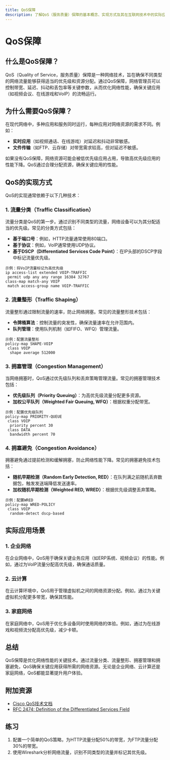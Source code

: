```yaml
---
title: QoS保障
description: 了解QoS（服务质量）保障的基本概念、实现方式及其在互联网技术中的实际应用。
---
```


# QoS保障

## 什么是QoS保障？

QoS（Quality of Service，服务质量）保障是一种网络技术，旨在确保不同类型的网络流量能够获得适当的优先级和资源分配。通过QoS保障，网络管理员可以控制带宽、延迟、抖动和丢包率等关键参数，从而优化网络性能，确保关键应用（如视频会议、在线游戏和VoIP）的流畅运行。

## 为什么需要QoS保障？

在现代网络中，多种应用和服务同时运行，每种应用对网络资源的需求不同。例如：

- **实时应用**（如视频通话、在线游戏）对延迟和抖动非常敏感。
- **文件传输**（如FTP、云存储）对带宽需求较高，但对延迟不敏感。

如果没有QoS保障，网络资源可能会被低优先级应用占用，导致高优先级应用的性能下降。QoS通过合理分配资源，确保关键应用的性能。

## QoS的实现方式

QoS的实现通常依赖于以下几种技术：

### 1. 流量分类（Traffic Classification）

流量分类是QoS的第一步。通过识别不同类型的流量，网络设备可以为其分配适当的优先级。常见的分类方式包括：

- **基于端口号**：例如，HTTP流量通常使用80端口。
- **基于协议**：例如，VoIP通常使用UDP协议。
- **基于DSCP（Differentiated Services Code Point）**：在IP头部的DSCP字段中标记流量优先级。

```plaintext
示例：将VoIP流量标记为高优先级
ip access-list extended VOIP-TRAFFIC
 permit udp any any range 16384 32767
class-map match-any VOIP
 match access-group name VOIP-TRAFFIC
```

### 2. 流量整形（Traffic Shaping）

流量整形通过限制流量的速率，防止网络拥塞。常见的流量整形技术包括：

- **令牌桶算法**：控制流量的突发性，确保流量速率在允许范围内。
- **队列管理**：使用队列机制（如FIFO、WFQ）管理流量。

```plaintext
示例：配置流量整形
policy-map SHAPE-VOIP
 class VOIP
  shape average 512000
```

### 3. 拥塞管理（Congestion Management）

当网络拥塞时，QoS通过优先级队列和丢弃策略管理流量。常见的拥塞管理技术包括：

- **优先级队列（Priority Queuing）**：为高优先级流量分配更多资源。
- **加权公平队列（Weighted Fair Queuing, WFQ）**：根据权重分配带宽。

```plaintext
示例：配置优先级队列
policy-map PRIORITY-QUEUE
 class VOIP
  priority percent 30
 class DATA
  bandwidth percent 70
```

### 4. 拥塞避免（Congestion Avoidance）

拥塞避免通过提前检测和缓解拥塞，防止网络性能下降。常见的拥塞避免技术包括：

- **随机早期检测（Random Early Detection, RED）**：在队列满之前随机丢弃数据包，触发发送端降低发送速率。
- **加权随机早期检测（Weighted RED, WRED）**：根据优先级调整丢弃策略。

```plaintext
示例：配置WRED
policy-map WRED-POLICY
 class VOIP
  random-detect dscp-based
```

## 实际应用场景

### 1. 企业网络

在企业网络中，QoS用于确保关键业务应用（如ERP系统、视频会议）的性能。例如，通过为VoIP流量分配高优先级，确保通话质量。

### 2. 云计算

在云计算环境中，QoS用于管理虚拟机之间的网络资源分配。例如，通过为关键虚拟机分配更多带宽，确保其性能。

### 3. 家庭网络

在家庭网络中，QoS用于优化多设备同时使用网络的体验。例如，通过为在线游戏和视频流分配高优先级，减少卡顿。

## 总结

QoS保障是优化网络性能的关键技术。通过流量分类、流量整形、拥塞管理和拥塞避免，QoS确保关键应用获得所需的网络资源。无论是企业网络、云计算还是家庭网络，QoS都能显著提升用户体验。

## 附加资源

- [Cisco QoS技术文档](https://www.cisco.com/c/en/us/support/docs/quality-of-service-qos/10103-qos.html)
- [RFC 2474: Definition of the Differentiated Services Field](https://tools.ietf.org/html/rfc2474)

## 练习

1. 配置一个简单的QoS策略，为HTTP流量分配50%的带宽，为FTP流量分配30%的带宽。
2. 使用Wireshark分析网络流量，识别不同类型的流量并标记其优先级。